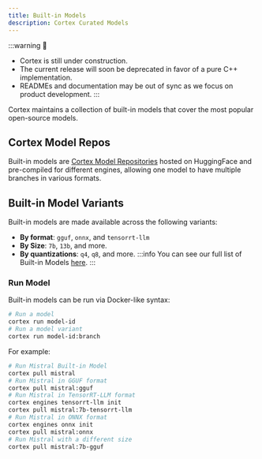 ```yaml
---
title: Built-in Models
description: Cortex Curated Models
---
```




:::warning
🚧
- Cortex is still under construction.
- The current release will soon be deprecated in favor of a pure C++ implementation.
- READMEs and documentation may be out of sync as we focus on product development.
:::

Cortex maintains a collection of built-in models that cover the most popular open-source models.

## Cortex Model Repos
Built-in models are [Cortex Model Repositories](/docs/hub/cortex-hub) hosted on HuggingFace and pre-compiled for different engines, allowing one model to have multiple branches in various formats.

## Built-in Model Variants
Built-in models are made available across the following variants: 

- **By format**: `gguf`, `onnx`, and `tensorrt-llm`
- **By Size**: `7b`, `13b`, and more.
- **By quantizations**: `q4`, `q8`, and more.
:::info
You can see our full list of Built-in Models [here](/models). 
:::
### Run Model 

Built-in models can be run via Docker-like syntax:

```bash
# Run a model
cortex run model-id
# Run a model variant
cortex run model-id:branch
```
For example:

```bash
# Run Mistral Built-in Model
cortex pull mistral
# Run Mistral in GGUF format
cortex pull mistral:gguf
# Run Mistral in TensorRT-LLM format
cortex engines tensorrt-llm init
cortex pull mistral:7b-tensorrt-llm
# Run Mistral in ONNX format
cortex engines onnx init
cortex pull mistral:onnx
# Run Mistral with a different size
cortex pull mistral:7b-gguf

```